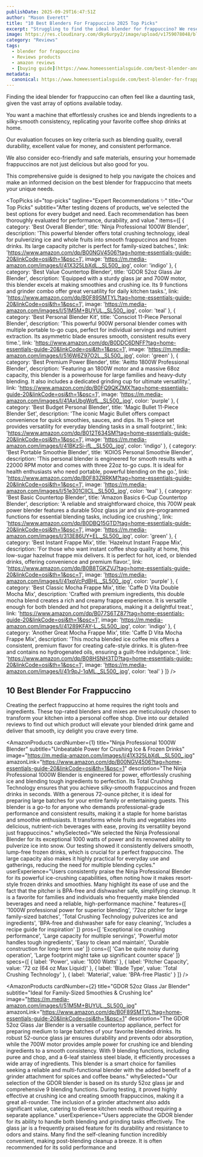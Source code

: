 ```yaml
---
publishDate: 2025-09-29T16:47:51Z
author: "Mason Everett"
title: "10 Best Blenders For Frappuccino 2025 Top Picks"
excerpt: "Struggling to find the ideal blender for frappuccino? We researched and tested to help you discover top-rated blenders and mixes for perfect homemade drinks."
image: https://res.cloudinary.com/dky6urpy2/image/upload/v1759078048/blog_image_1759078048_hzsk9z.webp
category: "Reviews"
tags:
  - blender for frappuccino
  - Reviews products
  - amazon reviews
  - [buying guide](https://www.homeessentialsguide.com/best-blender-and-juicer-all-in-one)
metadata:
  canonical: https://www.homeessentialsguide.com/best-blender-for-frappuccino
---
```



<p>
  Finding the ideal blender for frappuccino can often feel like a daunting task, given the vast array of options available today.
</p>
<p>
  You want a machine that effortlessly crushes ice and blends ingredients to a silky-smooth consistency, replicating your favorite coffee shop drinks at home.
</p>
<p>
  Our evaluation focuses on key criteria such as blending quality, overall durability, excellent value for money, and consistent performance.
</p>
<p>
  We also consider eco-friendly and safe materials, ensuring your homemade frappuccinos are not just delicious but also good for you.
</p>
<p>
  This comprehensive guide is designed to help you navigate the choices and make an informed decision on the best blender for frappuccino that meets your unique needs.
</p>

<TopPicks
  id="top-picks"
  tagline="Expert Recommendations ✨"
  title="Our Top Picks"
  subtitle="After testing dozens of products, we've selected the best options for every budget and need. Each recommendation has been thoroughly evaluated for performance, durability, and value."
  items={[
    {
      category: 'Best Overall Blender',
      title: 'Ninja Professional 1000W Blender',
      description: 'This powerful blender offers total crushing technology, ideal for pulverizing ice and whole fruits into smooth frappuccinos and frozen drinks. Its large capacity pitcher is perfect for family-sized batches.',
      link: 'https://www.amazon.com/dp/B00NGV4506?tag=home-essentials-guide-20&linkCode=osi&th=1&psc=1',
      image: 'https://m.media-amazon.com/images/I/41X325LbXdL._SL500_.jpg',
      color: 'indigo'
    },
    {
      category: 'Best Value Countertop Blender',
      title: 'GDOR 52oz Glass Jar Blender',
      description: 'Equipped with a sturdy glass jar and 700W motor, this blender excels at making smoothies and crushing ice. Its 9 functions and grinder combo offer great versatility for daily kitchen tasks.',
      link: 'https://www.amazon.com/dp/B0F89SMTYL?tag=home-essentials-guide-20&linkCode=osi&th=1&psc=1',
      image: 'https://m.media-amazon.com/images/I/51M5M+BUYUL._SL500_.jpg',
      color: 'teal'
    },
    {
      category: 'Best Personal Blender Kit',
      title: 'Consciot 11-Piece Personal Blender',
      description: 'This powerful 900W personal blender comes with multiple portable to-go cups, perfect for individual servings and nutrient extraction. Its asymmetric blade ensures smooth, consistent results every time.',
      link: 'https://www.amazon.com/dp/B0DDC6DNFF?tag=home-essentials-guide-20&linkCode=osi&th=1&psc=1',
      image: 'https://m.media-amazon.com/images/I/516W6Z97O2L._SL500_.jpg',
      color: 'green'
    },
    {
      category: 'Best Premium Power Blender',
      title: 'Aeitto 1800W Professional Blender',
      description: 'Featuring an 1800W motor and a massive 68oz capacity, this blender is a powerhouse for large families and heavy-duty blending. It also includes a dedicated grinding cup for ultimate versatility.',
      link: 'https://www.amazon.com/dp/B0FQ9QKZMX?tag=home-essentials-guide-20&linkCode=osi&th=1&psc=1',
      image: 'https://m.media-amazon.com/images/I/41AxUbgWqfL._SL500_.jpg',
      color: 'purple'
    },
    {
      category: 'Best Budget Personal Blender',
      title: 'Magic Bullet 11-Piece Blender Set',
      description: 'The iconic Magic Bullet offers compact convenience for quick smoothies, sauces, and dips. Its 11-piece set provides versatility for everyday blending tasks in a small footprint.',
      link: 'https://www.amazon.com/dp/B012T634SM?tag=home-essentials-guide-20&linkCode=osi&th=1&psc=1',
      image: 'https://m.media-amazon.com/images/I/41BKzSi-ifL._SL500_.jpg',
      color: 'indigo'
    },
    {
      category: 'Best Portable Smoothie Blender',
      title: 'KOIOS Personal Smoothie Blender',
      description: 'This personal blender is engineered for smooth results with a 22000 RPM motor and comes with three 22oz to-go cups. It is ideal for health enthusiasts who need portable, powerful blending on the go.',
      link: 'https://www.amazon.com/dp/B0F83ZRRKM?tag=home-essentials-guide-20&linkCode=osi&th=1&psc=1',
      image: 'https://m.media-amazon.com/images/I/51e301CIICL._SL500_.jpg',
      color: 'teal'
    },
    {
      category: 'Best Basic Countertop Blender',
      title: 'Amazon Basics 6-Cup Countertop Blender',
      description: 'A reliable and straightforward choice, this 700W peak power blender features a durable 50oz glass jar and six pre-programmed functions for essential blending tasks, including ice crushing.',
      link: 'https://www.amazon.com/dp/B0DBQ15GTD?tag=home-essentials-guide-20&linkCode=osi&th=1&psc=1',
      image: 'https://m.media-amazon.com/images/I/313E86UY+EL._SL500_.jpg',
      color: 'green'
    },
    {
      category: 'Best Instant Frappe Mix',
      title: 'Hazelnut Instant Frappe Mix',
      description: 'For those who want instant coffee shop quality at home, this low-sugar hazelnut frappe mix delivers. It is perfect for hot, iced, or blended drinks, offering convenience and premium flavor.',
      link: 'https://www.amazon.com/dp/B0B8TGKZVJ?tag=home-essentials-guide-20&linkCode=osi&th=1&psc=1',
      image: 'https://m.media-amazon.com/images/I/41xqVcPdBHL._SL500_.jpg',
      color: 'purple'
    },
    {
      category: 'Best Classic Mocha Frappe Mix',
      title: 'Caffe D Vita Double Mocha Mix',
      description: 'Crafted with premium ingredients, this double mocha blend creates a rich and creamy frappe experience. It is versatile enough for both blended and hot preparations, making it a delightful treat.',
      link: 'https://www.amazon.com/dp/B077S6TZ87?tag=home-essentials-guide-20&linkCode=osi&th=1&psc=1',
      image: 'https://m.media-amazon.com/images/I/41289KFAY-L._SL500_.jpg',
      color: 'indigo'
    },
    {
      category: 'Another Great Mocha Frappe Mix',
      title: 'Caffe D Vita Mocha Frappe Mix',
      description: 'This mocha blended ice coffee mix offers a consistent, premium flavor for creating cafe-style drinks. It is gluten-free and contains no hydrogenated oils, ensuring a guilt-free indulgence.',
      link: 'https://www.amazon.com/dp/B08HSNH3TD?tag=home-essentials-guide-20&linkCode=osi&th=1&psc=1',
      image: 'https://m.media-amazon.com/images/I/41r9pJ-1qML._SL500_.jpg',
      color: 'teal'
    }
  ]}
/>

## 10 Best Blender For Frappuccino

Creating the perfect frappuccino at home requires the right tools and ingredients. These top-rated blenders and mixes are meticulously chosen to transform your kitchen into a personal coffee shop. Dive into our detailed reviews to find out which product will elevate your blended drink game and deliver that smooth, icy delight you crave every time.

<AmazonProducts
  cardNumber={1}
  title="Ninja Professional 1000W Blender"
  subtitle="Unbeatable Power for Crushing Ice & Frozen Drinks"
  image="https://m.media-amazon.com/images/I/41X325LbXdL._SL500_.jpg"
  amazonLink="https://www.amazon.com/dp/B00NGV4506?tag=home-essentials-guide-20&linkCode=osi&th=1&psc=1"
  description="The Ninja Professional 1000W Blender is engineered for power, effortlessly crushing ice and blending tough ingredients to perfection. Its Total Crushing Technology ensures that you achieve silky-smooth frappuccinos and frozen drinks in seconds. With a generous 72-ounce pitcher, it is ideal for preparing large batches for your entire family or entertaining guests. This blender is a go-to for anyone who demands professional-grade performance and consistent results, making it a staple for home baristas and smoothie enthusiasts. It transforms whole fruits and vegetables into delicious, nutrient-rich beverages with ease, proving its versatility beyond just frappuccinos."
  whySelected="We selected the Ninja Professional Blender for its exceptional 1000 watts of power and its renowned ability to pulverize ice into snow. Our testing showed it consistently delivers smooth, lump-free frozen drinks, which is crucial for a perfect frappuccino. The large capacity also makes it highly practical for everyday use and gatherings, reducing the need for multiple blending cycles."
  userExperience="Users consistently praise the Ninja Professional Blender for its powerful ice-crushing capabilities, often noting how it makes resort-style frozen drinks and smoothies. Many highlight its ease of use and the fact that the pitcher is BPA-free and dishwasher safe, simplifying cleanup. It is a favorite for families and individuals who frequently make blended beverages and need a reliable, high-performance machine."
  features={[
    '1000W professional power for superior blending',
    '72oz pitcher for large family-sized batches',
    'Total Crushing Technology pulverizes ice and ingredients',
    'BPA-free and dishwasher safe for easy cleaning',
    'Includes a recipe guide for inspiration'
  ]}
  pros={[
    'Exceptional ice crushing performance',
    'Large capacity for multiple servings',
    'Powerful motor handles tough ingredients',
    'Easy to clean and maintain',
    'Durable construction for long-term use'
  ]}
  cons={[
    'Can be quite noisy during operation',
    'Large footprint might take up significant counter space'
  ]}
  specs={[
    { label: 'Power', value: '1000 Watts' },
    { label: 'Pitcher Capacity', value: '72 oz (64 oz Max Liquid)' },
    { label: 'Blade Type', value: 'Total Crushing Technology' },
    { label: 'Material', value: 'BPA-free Plastic' }
  ]}
/>

<AmazonProducts
  cardNumber={2}
  title="GDOR 52oz Glass Jar Blender"
  subtitle="Ideal for Family-Sized Smoothies & Crushing Ice"
  image="https://m.media-amazon.com/images/I/51M5M+BUYUL._SL500_.jpg"
  amazonLink="https://www.amazon.com/dp/B0F89SMTYL?tag=home-essentials-guide-20&linkCode=osi&th=1&psc=1"
  description="The GDOR 52oz Glass Jar Blender is a versatile countertop appliance, perfect for preparing medium to large batches of your favorite blended drinks. Its robust 52-ounce glass jar ensures durability and prevents odor absorption, while the 700W motor provides ample power for crushing ice and blending ingredients to a smooth consistency. With 9 blending functions, including puree and chop, and a 6-leaf stainless steel blade, it efficiently processes a wide array of ingredients. This blender is a smart choice for families seeking a reliable and multi-functional blender with the added benefit of a grinder attachment for spices and coffee beans."
  whySelected="Our selection of the GDOR blender is based on its sturdy 52oz glass jar and comprehensive 9 blending functions. During testing, it proved highly effective at crushing ice and creating smooth frappuccinos, making it a great all-rounder. The inclusion of a grinder attachment also adds significant value, catering to diverse kitchen needs without requiring a separate appliance."
  userExperience="Users appreciate the GDOR blender for its ability to handle both blending and grinding tasks effectively. The glass jar is a frequently praised feature for its durability and resistance to odors and stains. Many find the self-cleaning function incredibly convenient, making post-blending cleanup a breeze. It is often recommended for its solid performance and